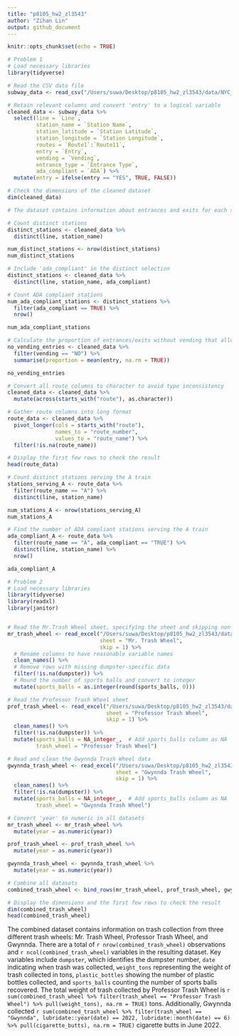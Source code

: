```yaml
---
title: "p8105_hw2_zl3543"
author: "Zihan Lin"
output: github_document
---
```


```r
knitr::opts_chunk$set(echo = TRUE)
```

```r
# Problem 1
# Load necessary libraries
library(tidyverse)

# Read the CSV data file
subway_data <- read_csv("/Users/suwa/Desktop/p8105_hw2_zl3543/data/NYC_Transit_Subway_Entrance_And_Exit_Data.csv")

# Retain relevant columns and convert 'entry' to a logical variable
cleaned_data <- subway_data %>%
  select(line = `Line`, 
         station_name = `Station Name`, 
         station_latitude = `Station Latitude`, 
         station_longitude = `Station Longitude`, 
         routes = `Route1`:`Route11`, 
         entry = `Entry`, 
         vending = `Vending`, 
         entrance_type = `Entrance Type`, 
         ada_compliant = `ADA`) %>%
  mutate(entry = ifelse(entry == "YES", TRUE, FALSE))

# Check the dimensions of the cleaned dataset
dim(cleaned_data)

# The dataset contains information about entrances and exits for each subway station in NYC. Key variables include 'line', 'station_name '(station name)', 'station_latitude', and 'station_longitude', 'routes', 'entry', 'vending', 'entrance_type', and 'ada_compliant'. For data cleaning, we retained only the relevant columns, renamed them for clarity, and converted the entry column from a character "YES"/"NO" to a logical 'TRUE'/'FALSE'. The resulting cleaned dataset has dimensions of [1868 rows x 19 columns], where row is the number of entries and column represents the selected variables. This dataset is tidy as each variable is in its own column, each observation is a row, and each cell contains a single value.

# Count distinct stations
distinct_stations <- cleaned_data %>%
  distinct(line, station_name)

num_distinct_stations <- nrow(distinct_stations)
num_distinct_stations

# Include 'ada_compliant' in the distinct selection
distinct_stations <- cleaned_data %>%
  distinct(line, station_name, ada_compliant)

# Count ADA compliant stations
num_ada_compliant_stations <- distinct_stations %>%
  filter(ada_compliant == TRUE) %>%
  nrow()

num_ada_compliant_stations

# Calculate the proportion of entrances/exits without vending that allow entry
no_vending_entries <- cleaned_data %>%
  filter(vending == "NO") %>%
  summarise(proportion = mean(entry, na.rm = TRUE))

no_vending_entries

# Convert all route columns to character to avoid type inconsistency
cleaned_data <- cleaned_data %>%
  mutate(across(starts_with("route"), as.character))

# Gather route columns into long format
route_data <- cleaned_data %>%
  pivot_longer(cols = starts_with("route"), 
               names_to = "route_number", 
               values_to = "route_name") %>%
  filter(!is.na(route_name))

# Display the first few rows to check the result
head(route_data)

# Count distinct stations serving the A train
stations_serving_A <- route_data %>%
  filter(route_name == "A") %>%
  distinct(line, station_name) 

num_stations_A <- nrow(stations_serving_A)
num_stations_A

# Find the number of ADA compliant stations serving the A train
ada_compliant_A <- route_data %>%
  filter(route_name == "A", ada_compliant == "TRUE") %>%
  distinct(line, station_name) %>%
  nrow()

ada_compliant_A

```

```r
# Problem 2
# Load necessary libraries
library(tidyverse)
library(readxl)
library(janitor)


# Read the Mr.Trash Wheel sheet, specifying the sheet and skipping non-data rows
mr_trash_wheel <- read_excel("/Users/suwa/Desktop/p8105_hw2_zl3543/data/202309 Trash Wheel Collection Data.xlsx", 
                             sheet = "Mr. Trash Wheel",
                             skip = 1) %>%
  # Rename columns to have reasonable variable names
  clean_names() %>%
  # Remove rows with missing dumpster-specific data
  filter(!is.na(dumpster)) %>%
  # Round the number of sports balls and convert to integer
  mutate(sports_balls = as.integer(round(sports_balls, 0)))

# Read the Professor Trash Wheel sheet
prof_trash_wheel <- read_excel("/Users/suwa/Desktop/p8105_hw2_zl3543/data/202309 Trash Wheel Collection Data.xlsx", 
                               sheet = "Professor Trash Wheel", 
                               skip = 1) %>%
  clean_names() %>%
  filter(!is.na(dumpster)) %>%
  mutate(sports_balls = NA_integer_,  # Add sports_balls column as NA
         trash_wheel = "Professor Trash Wheel")

# Read and clean the Gwynnda Trash Wheel data
gwynnda_trash_wheel <- read_excel("/Users/suwa/Desktop/p8105_hw2_zl3543/data/202309 Trash Wheel Collection Data.xlsx", 
                                  sheet = "Gwynnda Trash Wheel", 
                                  skip = 1) %>%
  clean_names() %>%
  filter(!is.na(dumpster)) %>%
  mutate(sports_balls = NA_integer_,  # Add sports_balls column as NA
         trash_wheel = "Gwynnda Trash Wheel")

# Convert 'year' to numeric in all datasets
mr_trash_wheel <- mr_trash_wheel %>%
  mutate(year = as.numeric(year))

prof_trash_wheel <- prof_trash_wheel %>%
  mutate(year = as.numeric(year))

gwynnda_trash_wheel <- gwynnda_trash_wheel %>%
  mutate(year = as.numeric(year))

# Combine all datasets
combined_trash_wheel <- bind_rows(mr_trash_wheel, prof_trash_wheel, gwynnda_trash_wheel)

# Display the dimensions and the first few rows to check the result
dim(combined_trash_wheel)
head(combined_trash_wheel)

```

The combined dataset contains information on trash collection from three different trash wheels: Mr. Trash Wheel, Professor Trash Wheel, and Gwynnda. There are a total of `r nrow(combined_trash_wheel)` observations and `r ncol(combined_trash_wheel)` variables in the resulting dataset. Key variables include `dumpster`, which identifies the dumpster number, `date` indicating when trash was collected, `weight_tons` representing the weight of trash collected in tons, `plastic_bottles` showing the number of plastic bottles collected, and `sports_balls` counting the number of sports balls recovered. The total weight of trash collected by Professor Trash Wheel is `r sum(combined_trash_wheel %>% filter(trash_wheel == "Professor Trash Wheel") %>% pull(weight_tons), na.rm = TRUE)` tons. Additionally, Gwynnda collected `r sum(combined_trash_wheel %>% filter(trash_wheel == "Gwynnda", lubridate::year(date) == 2022, lubridate::month(date) == 6) %>% pull(cigarette_butts), na.rm = TRUE)` cigarette butts in June 2022.

